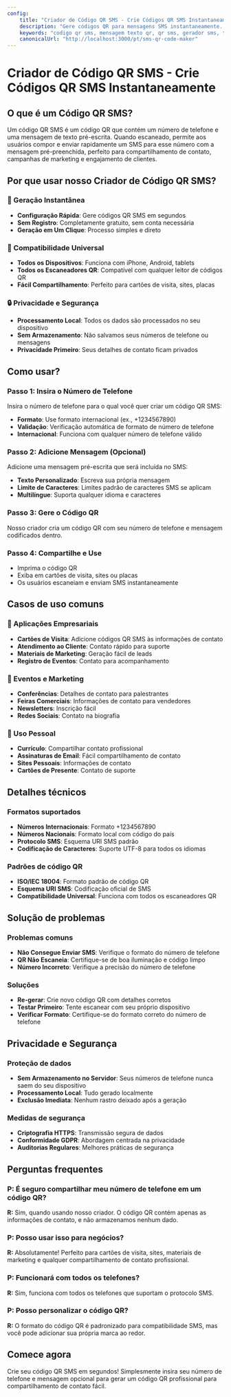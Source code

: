 ```yaml
---
config:
    title: "Criador de Código QR SMS - Crie Códigos QR SMS Instantaneamente"
    description: "Gere códigos QR para mensagens SMS instantaneamente. Compartilhe informações de contato e mensagens de texto facilmente com nosso criador gratuito de códigos QR SMS."
    keywords: "codigo qr sms, mensagem texto qr, qr sms, gerador sms, texto qr"
    canonicalUrl: "http://localhost:3000/pt/sms-qr-code-maker"
---
```


# Criador de Código QR SMS - Crie Códigos QR SMS Instantaneamente

## O que é um Código QR SMS?

Um código QR SMS é um código QR que contém um número de telefone e uma mensagem de texto pré-escrita. Quando escaneado, permite aos usuários compor e enviar rapidamente um SMS para esse número com a mensagem pré-preenchida, perfeito para compartilhamento de contato, campanhas de marketing e engajamento de clientes.

## Por que usar nosso Criador de Código QR SMS?

### 🚀 Geração Instantânea

-   **Configuração Rápida**: Gere códigos QR SMS em segundos
-   **Sem Registro**: Completamente gratuito, sem conta necessária
-   **Geração em Um Clique**: Processo simples e direto

### 📱 Compatibilidade Universal

-   **Todos os Dispositivos**: Funciona com iPhone, Android, tablets
-   **Todos os Escaneadores QR**: Compatível com qualquer leitor de códigos QR
-   **Fácil Compartilhamento**: Perfeito para cartões de visita, sites, placas

### 🔒 Privacidade e Segurança

-   **Processamento Local**: Todos os dados são processados no seu dispositivo
-   **Sem Armazenamento**: Não salvamos seus números de telefone ou mensagens
-   **Privacidade Primeiro**: Seus detalhes de contato ficam privados

## Como usar?

### Passo 1: Insira o Número de Telefone

Insira o número de telefone para o qual você quer criar um código QR SMS:

-   **Formato**: Use formato internacional (ex., +1234567890)
-   **Validação**: Verificação automática de formato de número de telefone
-   **Internacional**: Funciona com qualquer número de telefone válido

### Passo 2: Adicione Mensagem (Opcional)

Adicione uma mensagem pré-escrita que será incluída no SMS:

-   **Texto Personalizado**: Escreva sua própria mensagem
-   **Limite de Caracteres**: Limites padrão de caracteres SMS se aplicam
-   **Multilíngue**: Suporta qualquer idioma e caracteres

### Passo 3: Gere o Código QR

Nosso criador cria um código QR com seu número de telefone e mensagem codificados dentro.

### Passo 4: Compartilhe e Use

-   Imprima o código QR
-   Exiba em cartões de visita, sites ou placas
-   Os usuários escaneiam e enviam SMS instantaneamente

## Casos de uso comuns

### 🏢 Aplicações Empresariais

-   **Cartões de Visita**: Adicione códigos QR SMS às informações de contato
-   **Atendimento ao Cliente**: Contato rápido para suporte
-   **Materiais de Marketing**: Geração fácil de leads
-   **Registro de Eventos**: Contato para acompanhamento

### 🎉 Eventos e Marketing

-   **Conferências**: Detalhes de contato para palestrantes
-   **Feiras Comerciais**: Informações de contato para vendedores
-   **Newsletters**: Inscrição fácil
-   **Redes Sociais**: Contato na biografia

### 📱 Uso Pessoal

-   **Currículo**: Compartilhar contato profissional
-   **Assinaturas de Email**: Fácil compartilhamento de contato
-   **Sites Pessoais**: Informações de contato
-   **Cartões de Presente**: Contato de suporte

## Detalhes técnicos

### Formatos suportados

-   **Números Internacionais**: Formato +1234567890
-   **Números Nacionais**: Formato local com código do país
-   **Protocolo SMS**: Esquema URI SMS padrão
-   **Codificação de Caracteres**: Suporte UTF-8 para todos os idiomas

### Padrões de código QR

-   **ISO/IEC 18004**: Formato padrão de código QR
-   **Esquema URI SMS**: Codificação oficial de SMS
-   **Compatibilidade Universal**: Funciona com todos os escaneadores QR

## Solução de problemas

### Problemas comuns

-   **Não Consegue Enviar SMS**: Verifique o formato do número de telefone
-   **QR Não Escaneia**: Certifique-se de boa iluminação e código limpo
-   **Número Incorreto**: Verifique a precisão do número de telefone

### Soluções

-   **Re-gerar**: Crie novo código QR com detalhes corretos
-   **Testar Primeiro**: Tente escanear com seu próprio dispositivo
-   **Verificar Formato**: Certifique-se do formato correto do número de telefone

## Privacidade e Segurança

### Proteção de dados

-   **Sem Armazenamento no Servidor**: Seus números de telefone nunca saem do seu dispositivo
-   **Processamento Local**: Tudo gerado localmente
-   **Exclusão Imediata**: Nenhum rastro deixado após a geração

### Medidas de segurança

-   **Criptografia HTTPS**: Transmissão segura de dados
-   **Conformidade GDPR**: Abordagem centrada na privacidade
-   **Auditorias Regulares**: Melhores práticas de segurança

## Perguntas frequentes

### P: É seguro compartilhar meu número de telefone em um código QR?

**R:** Sim, quando usando nosso criador. O código QR contém apenas as informações de contato, e não armazenamos nenhum dado.

### P: Posso usar isso para negócios?

**R:** Absolutamente! Perfeito para cartões de visita, sites, materiais de marketing e qualquer compartilhamento de contato profissional.

### P: Funcionará com todos os telefones?

**R:** Sim, funciona com todos os telefones que suportam o protocolo SMS.

### P: Posso personalizar o código QR?

**R:** O formato do código QR é padronizado para compatibilidade SMS, mas você pode adicionar sua própria marca ao redor.

## Comece agora

Crie seu código QR SMS em segundos! Simplesmente insira seu número de telefone e mensagem opcional para gerar um código QR profissional para compartilhamento de contato fácil.
